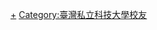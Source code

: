 {{Catnav|人物|校友|大學校友|台灣大專院校校友}}
{{Catmore|宏國德霖科技大學}}

[[Category:宏國德霖科技大學|+]]
[[Category:臺灣私立科技大學校友|Category:臺灣私立科技大學校友]]